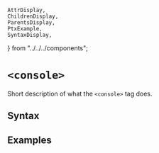     AttrDisplay,
    ChildrenDisplay,
    ParentsDisplay,
    PtxExample,
    SyntaxDisplay,
} from "../../../components";

# `<console>`

Short description of what the `<console>` tag does.

## Syntax

<SyntaxDisplay name="console" />

## Examples

    